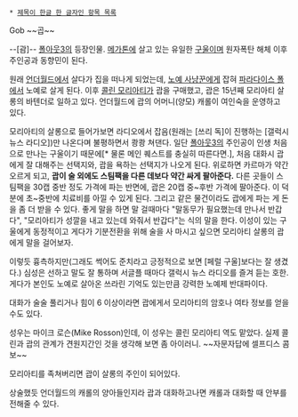  * [[제목이 한글 한 글자인 항목 목록]]

Gob ~~곱~~

--[괌]-- [[폴아웃3]]의 등장인물. [[메가톤]]에 살고 있는 유일한 [[구울]]이며 원자폭탄 해체 이후 주인공과 동향민이 된다.

원래 [[언더월드]]에서 살다가 집을 떠나게 되었는데, [[노예 사냥꾼]]에게 잡혀 [[파라다이스 폴]]에서 노예로 살게 된다. 이후 [[콜린 모리아티]]가 괍을 구매했고, 괍은 15년째 모리아티 살롱의 바텐더로 일하고 있다. 언더월드에 괍의 어머니(양모) 캐롤이 여인숙을 운영하고 있다. 

모리아티의 살롱으로 들어가보면 라디오에서 잡음(원래는 [쓰리 독]이 진행하는 [갤럭시 뉴스 라디오])만 나온다며 불평하면서 쾅쾅 쳐댄다. 일단 [[폴아웃3]]의 주인공이 인생 처음으로 만나는 구울이기 때문에[* 물론 메인 퀘스트를 충실히 따른다면.], 처음 대화시 괍에게 잘 대해주는 선택지와, 괍을 욕하는 선택지가 나오게 된다. 위로하면 카르마가 약간 오르게 되고, '''괍이 술 외에도 스팀팩을 다른 데보다 약간 싸게 팔아준다.''' 다른 곳들이 스팀팩을 30캡 중반 정도 가격에 파는 반면에, 괍은 20캡 중~후반 가격에 팔아준다. 이 덕분에 초~중반에 치료비를 아낄 수 있게 된다. 그리고 같은 물건이라도 괍에게 파는 게 돈을 좀 더 받을 수 있다. 좋게 말을 하면 말 걸때마다 "말동무가 필요했는데 만나서 반갑다", "모리아티가 성깔을 내고 있는데 와줘서 반갑다"는 식의 말을 한다. 이성이 있는 구울에게 동정적이고 게다가 기분전환을 위해 술을 사 마시고 싶으면 모리아티 살롱의 괍에게 말을 걸어보자.

이렇듯 흉측하지만(그래도 썩어도 준치라고 긍정적으로 보면 [페럴 구울]보다는 잘 생겼다.) 심성은 선하고 말도 잘 통하며 서글플 때마다 갤럭시 뉴스 라디오를 즐겨 듣는 호한. 게다가 본인도 노예로 살아온 쓰라린 기억도 있는만큼 강력한 노예제 반대파이다.

대화가 술술 풀리거나 힘이 6 이상이라면 괍에게서 모리아티의 암호나 여타 정보를 얻을 수도 있다. 

성우는 마이크 로슨(Mike Rosson)인데, 이 성우는 콜린 모리아티 역도 맡았다. 실제 콜린과 괍의 관계가 견원지간인 것을 생각해 보면 좀 아이러니. ~~자문자답에 셀프디스 콤보~~

모리아티를 족쳐버리면 괍이 살롱의 주인이 되어있다.

상술했듯 언더월드의 캐롤의 양아들인지라 괍과 대화하고나면 캐롤과 대화할 때 안부를 전해줄 수 있다.
